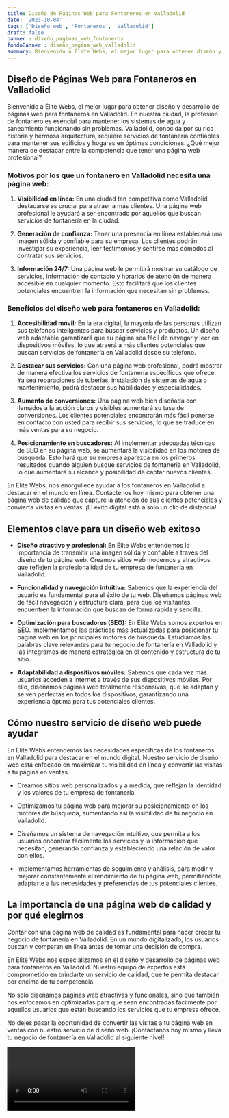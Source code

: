 ```yaml
---
title: Diseño de Páginas Web para Fontaneros en Valladolid
date: '2023-10-04'
tags: ['Diseño web', 'Fontaneros', 'Valladolid']
draft: false
banner : diseño_paginas_web_fontaneros
fondoBanner : diseño_pagina_web_valladolid
summary: Bienvenido a Élite Webs, el mejor lugar para obtener diseño y desarrollo de páginas web para fontaneros en Valladolid. En nuestra ciudad, la profesión de fontanero es esencial para mantener los sistemas de agua y saneamiento funcionando sin problemas. Valladolid, conocida por su rica historia y hermosa arquitectura, requiere servicios de fontanería confiables para mantener sus edificios y hogares en óptimas condiciones. ¿Qué mejor manera de destacar entre la competencia que tener una página web profesional?
---
```


## Diseño de Páginas Web para Fontaneros en Valladolid

Bienvenido a Élite Webs, el mejor lugar para obtener diseño y desarrollo de páginas web para fontaneros en Valladolid. En nuestra ciudad, la profesión de fontanero es esencial para mantener los sistemas de agua y saneamiento funcionando sin problemas. Valladolid, conocida por su rica historia y hermosa arquitectura, requiere servicios de fontanería confiables para mantener sus edificios y hogares en óptimas condiciones. ¿Qué mejor manera de destacar entre la competencia que tener una página web profesional?

### Motivos por los que un fontanero en Valladolid necesita una página web:

1. **Visibilidad en línea:** En una ciudad tan competitiva como Valladolid, destacarse es crucial para atraer a más clientes. Una página web profesional le ayudará a ser encontrado por aquellos que buscan servicios de fontanería en la ciudad.

2. **Generación de confianza:** Tener una presencia en línea establecerá una imagen sólida y confiable para su empresa. Los clientes podrán investigar su experiencia, leer testimonios y sentirse más cómodos al contratar sus servicios.

3. **Información 24/7:** Una página web le permitirá mostrar su catálogo de servicios, información de contacto y horarios de atención de manera accesible en cualquier momento. Esto facilitará que los clientes potenciales encuentren la información que necesitan sin problemas.

### Beneficios del diseño web para fontaneros en Valladolid:

1. **Accesibilidad móvil:** En la era digital, la mayoría de las personas utilizan sus teléfonos inteligentes para buscar servicios y productos. Un diseño web adaptable garantizará que su página sea fácil de navegar y leer en dispositivos móviles, lo que atraerá a más clientes potenciales que buscan servicios de fontanería en Valladolid desde su teléfono.

2. **Destacar sus servicios:** Con una página web profesional, podrá mostrar de manera efectiva los servicios de fontanería específicos que ofrece. Ya sea reparaciones de tuberías, instalación de sistemas de agua o mantenimiento, podrá destacar sus habilidades y especialidades.

3. **Aumento de conversiones:** Una página web bien diseñada con llamados a la acción claros y visibles aumentará su tasa de conversiones. Los clientes potenciales encontrarán más fácil ponerse en contacto con usted para recibir sus servicios, lo que se traduce en más ventas para su negocio.

4. **Posicionamiento en buscadores:** Al implementar adecuadas técnicas de SEO en su página web, se aumentará la visibilidad en los motores de búsqueda. Esto hará que su empresa aparezca en los primeros resultados cuando alguien busque servicios de fontanería en Valladolid, lo que aumentará su alcance y posibilidad de captar nuevos clientes.

En Élite Webs, nos enorgullece ayudar a los fontaneros en Valladolid a destacar en el mundo en línea. Contáctenos hoy mismo para obtener una página web de calidad que capture la atención de sus clientes potenciales y convierta visitas en ventas. ¡El éxito digital está a solo un clic de distancia!

<GifSeo />

<Cta />

## Elementos clave para un diseño web exitoso

- **Diseño atractivo y profesional:** En Élite Webs entendemos la importancia de transmitir una imagen sólida y confiable a través del diseño de tu página web. Creamos sitios web modernos y atractivos que reflejen la profesionalidad de tu empresa de fontanería en Valladolid.

- **Funcionalidad y navegación intuitiva:** Sabemos que la experiencia del usuario es fundamental para el éxito de tu web. Diseñamos páginas web de fácil navegación y estructura clara, para que los visitantes encuentren la información que buscan de forma rápida y sencilla.

- **Optimización para buscadores (SEO):** En Élite Webs somos expertos en SEO. Implementamos las prácticas más actualizadas para posicionar tu página web en los principales motores de búsqueda. Estudiamos las palabras clave relevantes para tu negocio de fontanería en Valladolid y las integramos de manera estratégica en el contenido y estructura de tu sitio.

- **Adaptabilidad a dispositivos móviles:** Sabemos que cada vez más usuarios acceden a internet a través de sus dispositivos móviles. Por ello, diseñamos páginas web totalmente responsivas, que se adaptan y se ven perfectas en todos los dispositivos, garantizando una experiencia óptima para tus potenciales clientes.

## Cómo nuestro servicio de diseño web puede ayudar

En Élite Webs entendemos las necesidades específicas de los fontaneros en Valladolid para destacar en el mundo digital. Nuestro servicio de diseño web está enfocado en maximizar tu visibilidad en línea y convertir las visitas a tu página en ventas.

- Creamos sitios web personalizados y a medida, que reflejan la identidad y los valores de tu empresa de fontanería.

- Optimizamos tu página web para mejorar su posicionamiento en los motores de búsqueda, aumentando así la visibilidad de tu negocio en Valladolid.

- Diseñamos un sistema de navegación intuitivo, que permita a los usuarios encontrar fácilmente los servicios y la información que necesitan, generando confianza y estableciendo una relación de valor con ellos.

- Implementamos herramientas de seguimiento y análisis, para medir y mejorar constantemente el rendimiento de tu página web, permitiéndote adaptarte a las necesidades y preferencias de tus potenciales clientes.

## La importancia de una página web de calidad y por qué elegirnos

Contar con una página web de calidad es fundamental para hacer crecer tu negocio de fontanería en Valladolid. En un mundo digitalizado, los usuarios buscan y comparan en línea antes de tomar una decisión de compra.

En Élite Webs nos especializamos en el diseño y desarrollo de páginas web para fontaneros en Valladolid. Nuestro equipo de expertos está comprometido en brindarte un servicio de calidad, que te permita destacar por encima de tu competencia.

No solo diseñamos páginas web atractivas y funcionales, sino que también nos enfocamos en optimizarlas para que sean encontradas fácilmente por aquellos usuarios que están buscando los servicios que tu empresa ofrece.

No dejes pasar la oportunidad de convertir las visitas a tu página web en ventas con nuestro servicio de diseño web. ¡Contáctanos hoy mismo y lleva tu negocio de fontanería en Valladolid al siguiente nivel!

<Video />

<CtaBot job='Fontaneros' city='Valladolid'/>

<Gmaps query='Valladolid+españa+maps' />